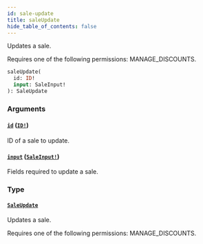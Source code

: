 ```yaml
---
id: sale-update
title: saleUpdate
hide_table_of_contents: false
---
```


Updates a sale.

Requires one of the following permissions: MANAGE_DISCOUNTS.

```graphql
saleUpdate(
  id: ID!
  input: SaleInput!
): SaleUpdate
```

### Arguments

#### [`id`](#) ([`ID!`](../../../developer/api-reference/scalars/id))

ID of a sale to update.

#### [`input`](#) ([`SaleInput!`](../../../developer/api-reference/inputs/sale-input))

Fields required to update a sale.

### Type

#### [`SaleUpdate`](../../../developer/api-reference/objects/sale-update)

Updates a sale.

Requires one of the following permissions: MANAGE_DISCOUNTS.
